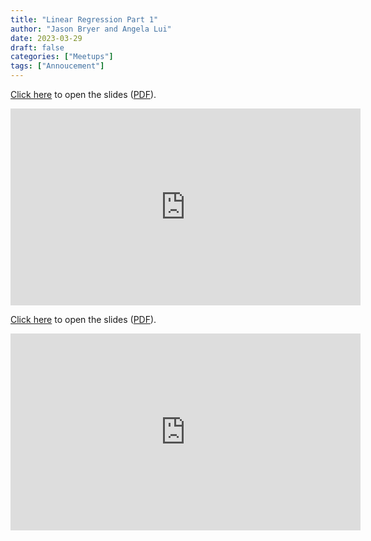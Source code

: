 ```yaml
---
title: "Linear Regression Part 1"
author: "Jason Bryer and Angela Lui"
date: 2023-03-29
draft: false
categories: ["Meetups"]
tags: ["Annoucement"]
---
```



[Click here](/slides/08-Linear_Regression.html#1) to open the slides ([PDF](/slides/08-Linear_Regression.pdf)).

<iframe width="560" height="315" src="https://www.youtube.com/embed/y4lyjfzUt04" title="YouTube video player" frameborder="0" allow="accelerometer; autoplay; clipboard-write; encrypted-media; gyroscope; picture-in-picture" allowfullscreen></iframe>

<!--more-->

[Click here](/slides/08-Linear_Regression.html#1) to open the slides ([PDF](/slides/08-Linear_Regression.pdf)).

<iframe width="560" height="315" src="https://www.youtube.com/embed/y4lyjfzUt04" title="YouTube video player" frameborder="0" allow="accelerometer; autoplay; clipboard-write; encrypted-media; gyroscope; picture-in-picture" allowfullscreen></iframe>




